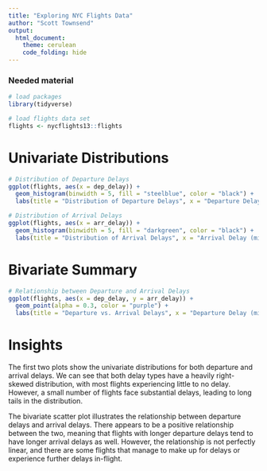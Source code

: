 ```yaml
---
title: "Exploring NYC Flights Data"
author: "Scott Townsend"
output: 
  html_document:
    theme: cerulean
    code_folding: hide
---
```


### Needed material

```r
# load packages
library(tidyverse)

# load flights data set
flights <- nycflights13::flights
```

# Univariate Distributions

```r
# Distribution of Departure Delays
ggplot(flights, aes(x = dep_delay)) +
  geom_histogram(binwidth = 5, fill = "steelblue", color = "black") +
  labs(title = "Distribution of Departure Delays", x = "Departure Delay (minutes)", y = "Count")

# Distribution of Arrival Delays
ggplot(flights, aes(x = arr_delay)) +
  geom_histogram(binwidth = 5, fill = "darkgreen", color = "black") +
  labs(title = "Distribution of Arrival Delays", x = "Arrival Delay (minutes)", y = "Count")
```

# Bivariate Summary

```r
# Relationship between Departure and Arrival Delays
ggplot(flights, aes(x = dep_delay, y = arr_delay)) +
  geom_point(alpha = 0.3, color = "purple") +
  labs(title = "Departure vs. Arrival Delays", x = "Departure Delay (minutes)", y = "Arrival Delay (minutes)")
```

# Insights

The first two plots show the univariate distributions for both departure and arrival delays. We can see that both delay types have a heavily right-skewed distribution, with most flights experiencing little to no delay. However, a small number of flights face substantial delays, leading to long tails in the distribution.

The bivariate scatter plot illustrates the relationship between departure delays and arrival delays. There appears to be a positive relationship between the two, meaning that flights with longer departure delays tend to have longer arrival delays as well. However, the relationship is not perfectly linear, and there are some flights that manage to make up for delays or experience further delays in-flight.
